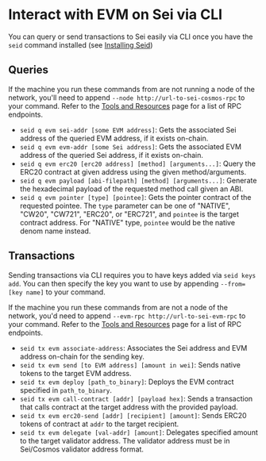 # Interact with EVM on Sei via CLI
You can query or send transactions to Sei easily via CLI once you have the `seid` command installed (see [Installing Seid](./installing-seid))

## Queries
If the machine you run these commands from are not running a node of the network, you'll need to append `--node http://url-to-sei-cosmos-rpc` to your command. Refer to the [Tools and Resources](../dev-resources/tools-and-resources.mdx) page for a list of RPC endpoints.

- `seid q evm sei-addr [some EVM address]`: Gets the associated Sei address of the queried EVM address, if it exists on-chain.
- `seid q evm evm-addr [some Sei address]`: Gets the associated EVM address of the queried Sei address, if it exists on-chain. 
- `seid q evm erc20 [erc20 address] [method] [arguments...]`: Query the ERC20 contract at given address using the given method/arguments.
- `seid q evm payload [abi-filepath] [method] [arguments...]`: Generate the hexadecimal payload of the requested method call given an ABI.
- `seid q evm pointer [type] [pointee]`: Gets the pointer contract of the requested pointee. The `type` parameter can be one of "NATIVE", "CW20", "CW721", "ERC20", or "ERC721", and `pointee` is the target contract address.
For "NATIVE" type, `pointee` would be the native denom name instead.

## Transactions
Sending transactions via CLI requires you to have keys added via `seid keys add`. You can then specify the key you want to use by appending `--from=[key name]` to your command.

If the machine you run these commands from are not a node of the network, you'd need to append `--evm-rpc http://url-to-sei-evm-rpc` to your command. Refer to the [Tools and Resources](../dev-resources/tools-and-resources.mdx) page for a list of RPC endpoints.

- `seid tx evm associate-address`: Associates the Sei address and EVM address on-chain for the sending key.
- `seid tx evm send [to EVM address] [amount in wei]`: Sends native tokens to the target EVM address.
- `seid tx evm deploy [path_to_binary]`: Deploys the EVM contract specified in `path_to_binary`.
- `seid tx evm call-contract [addr] [payload hex]`: Sends a transaction that calls contract at the target address with the provided payload.
- `seid tx evm erc20-send [addr] [recipient] [amount]`: Sends ERC20 tokens of contract at `addr` to the target recipient.
- `seid tx evm delegate [val-addr] [amount]`: Delegates specified amount to the target validator address. The validator address must be in Sei/Cosmos validator address format.

